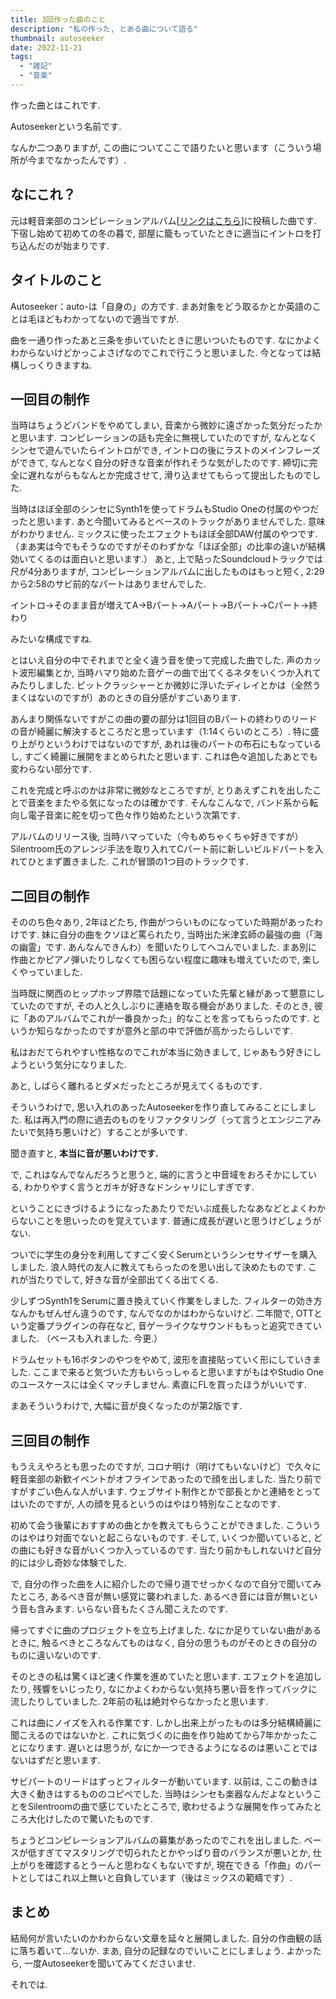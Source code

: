```yaml
---
title: 3回作った曲のこと
description: "私の作った, とある曲について語る"
thumbnail: autoseeker
date: 2022-11-21
tags:
  - "雑記"
  - "音楽"
---
```



作った曲とはこれです.

Autoseekerという名前です.

<SoundcloudItem client:load trackId={790717690} />
<SoundcloudItem client:load trackId={1380936451} />

なんか二つありますが, この曲についてここで語りたいと思います（こういう場所が今までなかったんです）.

## なにこれ？

元は軽音楽部のコンピレーションアルバム[[リンクはこちら](https://kulmcorientation.bandcamp.com/album/2019)]に投稿した曲です.
下宿し始めて初めての冬の暮で, 部屋に籠もっていたときに適当にイントロを打ち込んだのが始まりです.

## タイトルのこと

Autoseeker：auto-は「自身の」の方です.
まあ対象をどう取るかとか英語のことは毛ほどもわかってないので適当ですが.

曲を一通り作ったあと三条を歩いていたときに思いついたものです.
なにかよくわからないけどかっこよさげなのでこれで行こうと思いました.
今となっては結構しっくりきますね.

## 一回目の制作

当時はちょうどバンドをやめてしまい, 音楽から微妙に遠ざかった気分だったかと思います.
コンピレーションの話も完全に無視していたのですが, なんとなくシンセで遊んでいたらイントロができ, イントロの後にラストのメインフレーズができて, なんとなく自分の好きな音楽が作れそうな気がしたのです.
締切に完全に遅れながらもなんとか完成させて, 滑り込ませてもらって提出したものでした.

当時はほぼ全部のシンセにSynth1を使ってドラムもStudio Oneの付属のやつだったと思います.
あと今聞いてみるとベースのトラックがありませんでした.
意味がわかりません.
ミックスに使ったエフェクトもほぼ全部DAW付属のやつです.
（まあ実は今でもそうなのですがそのわずかな「ほぼ全部」の比率の違いが結構効いてくるのは面白いと思います.）
あと, 上で貼ったSoundcloudトラックでは尺が4分ありますが, コンピレーションアルバムに出したものはもっと短く, 2:29から2:58のサビ前的なパートはありませんでした.

イントロ->そのまま音が増えてA->Bパート->Aパート->Bパート->Cパート->終わり

みたいな構成ですね.

とはいえ自分の中でそれまでと全く違う音を使って完成した曲でした.
声のカット波形編集とか, 当時ハマり始めた音ゲーの曲で出てくるネタをいくつか入れてみたりしました.
ビットクラッシャーとか微妙に浮いたディレイとかは（全然うまくはないのですが）あのときの自分感がすごいあります.

あんまり関係ないですがこの曲の要の部分は1回目のBパートの終わりのリードの音が綺麗に解決するところだと思っています（1:14くらいのところ）.
特に盛り上がりというわけではないのですが, あれは後のパートの布石にもなっているし, すごく綺麗に展開をまとめられたと思います.
これは色々追加したあとでも変わらない部分です.

これを完成と呼ぶのかは非常に微妙なところですが, とりあえずこれを出したことで音楽をまたやる気になったのは確かです.
そんなこんなで, バンド系から転向し電子音楽に舵を切って色々作り始めたという次第です.

アルバムのリリース後, 当時ハマっていた（今もめちゃくちゃ好きですが）Silentroom氏のアレンジ手法を取り入れてCパート前に新しいビルドパートを入れてひとまず置きました.
これが冒頭の1つ目のトラックです.

## 二回目の制作

そののち色々あり, 2年ほどたち, 作曲がつらいものになっていた時期があったわけです.
妹に自分の曲をクソほど罵られたり, 当時出た米津玄師の最強の曲（「海の幽霊」です. あんなんできんわ）を聞いたりしてヘコんでいました.
まあ別に作曲とかピアノ弾いたりしなくても困らない程度に趣味も増えていたので, 楽しくやっていました.

当時既に関西のヒップホップ界隈で話題になっていた先輩と縁があって懇意にしていたのですが, その人と久しぶりに連絡を取る機会がありました.
そのとき, 彼に「あのアルバムでこれが一番良かった」的なことを言ってもらったのです.
というか知らなかったのですが意外と部の中で評価が高かったらしいです.

私はおだてられやすい性格なのでこれが本当に効きまして, じゃあもう好きにしようという気分になりました.

あと, しばらく離れるとダメだったところが見えてくるものです.

そういうわけで, 思い入れのあったAutoseekerを作り直してみることにしました.
私は再入門の際に過去のものをリファクタリング（って言うとエンジニアみたいで気持ち悪いけど）することが多いです.

聞き直すと, **本当に音が悪いわけです.**

で, これはなんでなんだろうと思うと, 端的に言うと中音域をおろそかにしている, わかりやすく言うとガキが好きなドンシャリにしすぎです.

ということにきづけるようになったあたりでだいぶ成長したなあなどとよくわからないことを思いったのを覚えています.
普通に成長が遅いと思うけどしょうがない.

ついでに学生の身分を利用してすごく安くSerumというシンセサイザーを購入しました.
浪人時代の友人に教えてもらったのを思い出して決めたものです.
これが当たりでして, 好きな音が全部出てくる出てくる.

少しずつSynth1をSerumに置き換えていく作業をしました.
フィルターの効き方なんかもぜんぜん違うのです, なんでなのかはわからないけど.
二年間で, OTTという定番プラグインの存在など, 音ゲーライクなサウンドももっと追究できていました.
（ベースも入れました. 今更.）

ドラムセットも16ボタンのやつをやめて, 波形を直接貼っていく形にしていきました.
ここまで来ると気づいた方もいらっしゃると思いますがもはやStudio Oneのユースケースには全くマッチしません.
素直にFLを買ったほうがいいです.

まあそういうわけで, 大幅に音が良くなったのが第2版です.

## 三回目の制作

もうええやろとも思ったのですが, コロナ明け（明けてもいないけど）で久々に軽音楽部の新歓イベントがオフラインであったので顔を出しました.
当たり前ですがすごい色んな人がいます.
ウェブサイト制作とかで部長とかと連絡をとってはいたのですが, 人の顔を見るというのはやはり特別なことなのです.

初めて会う後輩におすすめの曲とかを教えてもらうことができました.
こういうのはやはり対面でないと起こらないものです.
そして, いくつか聞いていると, どの曲にも好きな音がいくつか入っているのです.
当たり前かもしれないけど自分的には少し奇妙な体験でした.

で, 自分の作った曲を人に紹介したので帰り道でせっかくなので自分で聞いてみたところ, あるべき音が無い感覚に襲われました.
あるべき音には音が無いという音も含みます.
いらない音もたくさん聞こえたのです.

帰ってすぐに曲のプロジェクトを立ち上げました.
なにか足りていない曲があるときに, 触るべきところなんてものはなく, 自分の思うものがそのときの自分のものに違いないのです.

そのときの私は驚くほど速く作業を進めていたと思います.
エフェクトを追加したり, 残響をいじったり, なにかよくわからない気持ち悪い音を作ってバックに流したりしていました.
2年前の私は絶対やらなかったと思います.

これは曲にノイズを入れる作業です.
しかし出来上がったものは多分結構綺麗に聞こえるのではないかと.
これに気づくのに曲を作り始めてから7年かかったことになります.
遅いとは思うが, なにか一つできるようになるのは悪いことではないはずだと思います.

サビパートのリードはずっとフィルターが動いています.
以前は, ここの動きは大きく動きはするもののコピペでした.
当時はシンセも楽器なんだよなということをSilentroomの曲で感じていたところで, 歌わせるような展開を作ってみたところ大化けしたので驚いたものです.

ちょうどコンピレーションアルバムの募集があったのでこれを出しました.
ベースが低すぎてマスタリングで切られたとかやっぱり音のバランスが悪いとか, 仕上がりを確認するとうーんと思わなくもないですが, 現在できる「作曲」のパートとしてはこれ以上無いと自負しています（後はミックスの範疇です）.

## まとめ

結局何が言いたいのかわからない文章を延々と展開しました.
自分の作曲観の話に落ち着いて...ないか.
まあ, 自分の記録なのでいいことにしましょう.
よかったら, 一度Autoseekerを聞いてみてくださいませ.

それでは.
